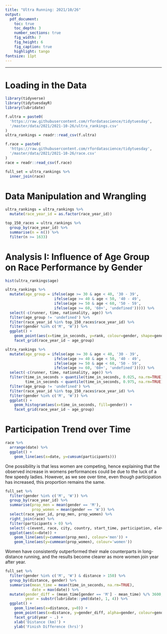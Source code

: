 ```yaml
---
title: "Ultra Running: 2021/10/26"
output:
  pdf_document:
    toc: true
    toc_depth: 3
    number_sections: true
    fig_width: 7
    fig_height: 6
    fig_caption: true
    highlight: tango
fontsize: 11pt
---
```


\newpage

---

# Loading in the Data

```r
library(tidyverse)
library(tidytuesdayR)
library(lubridate)

f.ultra = paste0(
  'https://raw.githubusercontent.com/rfordatascience/tidytuesday',
  '/master/data/2021/2021-10-26/ultra_rankings.csv'
)
ultra_rankings = readr::read_csv(f.ultra)

f.race = paste0(
  'https://raw.githubusercontent.com/rfordatascience/tidytuesday',
  '/master/data/2021/2021-10-26/race.csv'
)
race = readr::read_csv(f.race)

full_set = ultra_rankings %>%
  inner_join(race)
```

# Data Manipulation and Wrangling

```r
ultra_rankings = ultra_rankings %>%
  mutate(race_year_id = as.factor(race_year_id))

top_150_races = ultra_rankings %>%
  group_by(race_year_id) %>%
  summarise(n = n()) %>%
  filter(n >= 1633)
```

# Analysis I: Influence of Age Group on Race Performance by Gender

```r
hist(ultra_rankings$age)

ultra_rankings %>%
  mutate(age_group = ifelse(age >= 30 & age < 40, '30 - 39',
                      ifelse(age >= 40 & age < 50, '40 - 49',
                      ifelse(age >= 50 & age < 60, '50 - 59',
                      ifelse(age >= 60, '60+', 'undefined'))))) %>%
  select(-c(runner, time, nationality, age)) %>%
  filter(age_group != 'undefined') %>%
  filter(race_year_id %in% top_150_races$race_year_id) %>%
  filter(gender %in% c('M', 'W')) %>%
  ggplot() +
    geom_point(aes(x=time_in_seconds, y=rank, colour=gender, shape=gender)) +
    facet_grid(race_year_id ~ age_group)
```

```r
ultra_rankings %>%
  mutate(age_group = ifelse(age >= 30 & age < 40, '30 - 39',
                      ifelse(age >= 40 & age < 50, '40 - 49',
                      ifelse(age >= 50 & age < 60, '50 - 59',
                      ifelse(age >= 60, '60+', 'undefined'))))) %>%
  select(-c(runner, time, nationality, age)) %>%
  filter(time_in_seconds > quantile(time_in_seconds, 0.025, na.rm=TRUE),
         time_in_seconds < quantile(time_in_seconds, 0.975, na.rm=TRUE)) %>%
  filter(age_group != 'undefined') %>%
  filter(race_year_id %in% top_150_races$race_year_id) %>%
  filter(gender %in% c('M', 'W')) %>%
  ggplot() +
    geom_histogram(aes(x=time_in_seconds, fill=gender)) +
    facet_grid(race_year_id ~ age_group)
```

# Participation Trend over Time

```r
race %>%
  arrange(date) %>%
  ggplot() +
    geom_line(aes(x=date, y=cumsum(participants)))
```

One possibility is that less women are competing, hence explaining that the observed increase in womens performances could be due to the luck of a few speedy ladies. However, as we see over time, even though participation has increased, this proportion remains the same.

```r
full_set %>%
  filter(gender %in% c('M', 'W')) %>%
  group_by(race_year_id) %>%
  summarise(prop_men = mean(gender == 'M'),
            prop_women = mean(gender == 'W')) %>%
  select(race_year_id, prop_men, prop_women) %>%
  right_join(race) %>%
  filter(participants > 0) %>%
  select(-c(event, race, city, country, start_time, participation, elevation_gain, elevation_loss, aid_stations)) %>%
  ggplot(aes(x=date)) +
    geom_line(aes(y=cummean(prop_men), colour='men')) + 
    geom_line(aes(y=cummean(prop_women), colour='women'))
```

Women have consistently outperformed their male counterparts in long-distance running, and the results become clearer as more women join year after year.

```r
full_set %>%
  filter(gender %in% c('M', 'W') & distance > 150) %>%
  group_by(distance, gender) %>%
  summarise(mean_time = mean(time_in_seconds, na.rm=TRUE),
            date = max(date)) %>%
  mutate(gender_diff = (mean_time[gender == 'M'] - mean_time) %/% 3600,
         year = substr(lubridate::ymd(date), 1, 4)) %>%
  ggplot() + 
    geom_line(aes(x=distance, y=0)) +
    geom_point(aes(x=distance, y=gender_diff, alpha=gender, colour=gender, shape=gender)) +
    facet_grid(year ~ .) +
    xlab('Distance (km)') +
    ylab('Finish Difference (hrs)')
```

